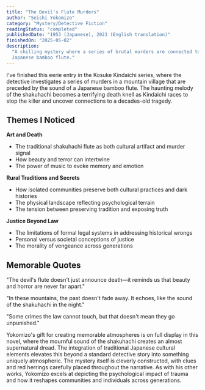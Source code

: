 ```yaml
---
title: "The Devil's Flute Murders"
author: "Seishi Yokomizo"
category: "Mystery/Detective Fiction"
readingStatus: "completed"
publishedDate: "1953 (Japanese), 2023 (English translation)"
finishedOn: "2025-05-02"
description:
  "A chilling mystery where a series of brutal murders are connected to the haunting sound of a
  Japanese bamboo flute."
---
```


I've finished this eerie entry in the Kosuke Kindaichi series, where the detective investigates a
series of murders in a mountain village that are preceded by the sound of a Japanese bamboo flute.
The haunting melody of the shakuhachi becomes a terrifying death knell as Kindaichi races to stop
the killer and uncover connections to a decades-old tragedy.

## Themes I Noticed

**Art and Death**

- The traditional shakuhachi flute as both cultural artifact and murder signal
- How beauty and terror can intertwine
- The power of music to evoke memory and emotion

**Rural Traditions and Secrets**

- How isolated communities preserve both cultural practices and dark histories
- The physical landscape reflecting psychological terrain
- The tension between preserving tradition and exposing truth

**Justice Beyond Law**

- The limitations of formal legal systems in addressing historical wrongs
- Personal versus societal conceptions of justice
- The morality of vengeance across generations

## Memorable Quotes

"The devil's flute doesn't just announce death—it reminds us that beauty and horror are never far
apart."

"In these mountains, the past doesn't fade away. It echoes, like the sound of the shakuhachi in the
night."

"Some crimes the law cannot touch, but that doesn't mean they go unpunished."

Yokomizo's gift for creating memorable atmospheres is on full display in this novel, where the
mournful sound of the shakuhachi creates an almost supernatural dread. The integration of
traditional Japanese cultural elements elevates this beyond a standard detective story into
something uniquely atmospheric. The mystery itself is cleverly constructed, with clues and red
herrings carefully placed throughout the narrative. As with his other works, Yokomizo excels at
depicting the psychological impact of trauma and how it reshapes communities and individuals across
generations.

